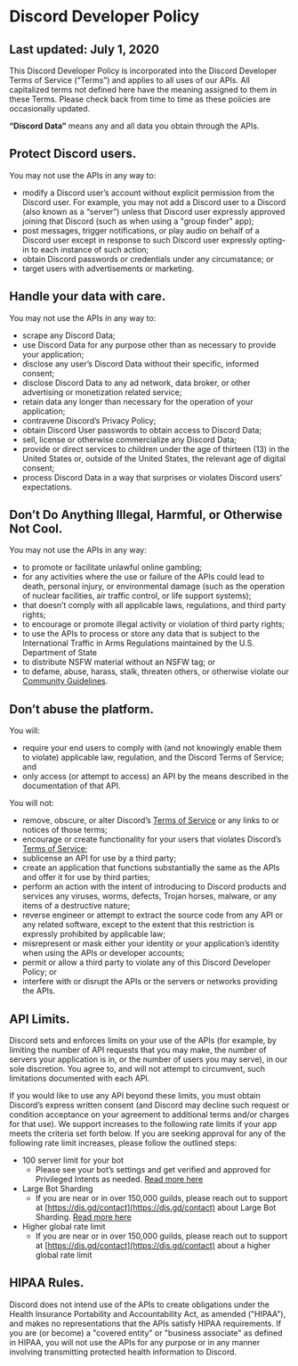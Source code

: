# Discord Developer Policy

## Last updated: July 1, 2020

This Discord Developer Policy is incorporated into the Discord Developer Terms of Service (“Terms”) and applies to all uses of our APIs. All capitalized terms not defined here have the meaning assigned to them in these Terms. Please check back from time to time as these policies are occasionally updated.

**“Discord Data”** means any and all data you obtain through the APIs.

## Protect Discord users.

You may not use the APIs in any way to:

- modify a Discord user’s account without explicit permission from the Discord user. For example, you may not add a Discord user to a Discord (also known as a “server”) unless that Discord user expressly approved joining that Discord (such as when using a "group finder" app);
- post messages, trigger notifications, or play audio on behalf of a Discord user except in response to such Discord user expressly opting-in to each instance of such action;
- obtain Discord passwords or credentials under any circumstance; or
- target users with advertisements or marketing.

## Handle your data with care.

You may not use the APIs in any way to:

- scrape any Discord Data;
- use Discord Data for any purpose other than as necessary to provide your application;
- disclose any user’s Discord Data without their specific, informed consent;
- disclose Discord Data to any ad network, data broker, or other advertising or monetization related service;
- retain data any longer than necessary for the operation of your application;
- contravene Discord’s Privacy Policy;
- obtain Discord User passwords to obtain access to Discord Data;
- sell, license or otherwise commercialize any Discord Data;
- provide or direct services to children under the age of thirteen (13) in the United States or, outside of the United States, the relevant age of digital consent;
- process Discord Data in a way that surprises or violates Discord users’ expectations.

## Don’t Do Anything Illegal, Harmful, or Otherwise Not Cool.

You may not use the APIs in any way:

- to promote or facilitate unlawful online gambling;
- for any activities where the use or failure of the APIs could lead to death, personal injury, or environmental damage (such as the operation of nuclear facilities, air traffic control, or life support systems);
- that doesn’t comply with all applicable laws, regulations, and third party rights;
- to encourage or promote illegal activity or violation of third party rights;
- to use the APIs to process or store any data that is subject to the International Traffic in Arms Regulations maintained by the U.S. Department of State
- to distribute NSFW material without an NSFW tag; or
- to defame, abuse, harass, stalk, threaten others, or otherwise violate our [Community Guidelines](https://discord.com/guidelines).

## Don’t abuse the platform.

You will:

- require your end users to comply with (and not knowingly enable them to violate) applicable law, regulation, and the Discord Terms of Service; and
- only access (or attempt to access) an API by the means described in the documentation of that API.

You will not:

- remove, obscure, or alter Discord’s [Terms of Service](https://discord.com/terms) or any links to or notices of those terms;
- encourage or create functionality for your users that violates Discord’s [Terms of Service](https://discord.com/terms);
- sublicense an API for use by a third party;
- create an application that functions substantially the same as the APIs and offer it for use by third parties;
- perform an action with the intent of introducing to Discord products and services any viruses, worms, defects, Trojan horses, malware, or any items of a destructive nature;
- reverse engineer or attempt to extract the source code from any API or any related software, except to the extent that this restriction is expressly prohibited by applicable law;
- misrepresent or mask either your identity or your application’s identity when using the APIs or developer accounts;
- permit or allow a third party to violate any of this Discord Developer Policy; or
- interfere with or disrupt the APIs or the servers or networks providing the APIs.

## API Limits.

Discord sets and enforces limits on your use of the APIs (for example, by limiting the number of API requests that you may make, the number of servers your application is in, or the number of users you may serve), in our sole discretion. You agree to, and will not attempt to circumvent, such limitations documented with each API.

If you would like to use any API beyond these limits, you must obtain Discord’s express written consent (and Discord may decline such request or condition acceptance on your agreement to additional terms and/or charges for that use).
We support increases to the following rate limits if your app meets the criteria set forth below. If you are seeking approval for any of the following rate limit increases,
please follow the outlined steps:

- 100 server limit for your bot
  - Please see your bot’s settings and get verified and approved for Privileged Intents as needed. [Read more here](https://support.discord.com/hc/en-us/articles/360040720412)
- Large Bot Sharding
  - If you are near or in over 150,000 guilds, please reach out to support at [https://dis.gd/contact](https://dis.gd/contact) about Large Bot Sharding. [Read more here](https://discord.com/developers/docs/topics/gateway#sharding-for-very-large-bots)
- Higher global rate limit
  - If you are near or in over 150,000 guilds, please reach out to support at [https://dis.gd/contact](https://dis.gd/contact) about a higher global rate limit

## HIPAA Rules.

Discord does not intend use of the APIs to create obligations under the Health Insurance Portability and Accountability Act, as amended ("HIPAA"), and makes no representations that the APIs satisfy HIPAA requirements. If you are (or become) a "covered entity" or "business associate" as defined in HIPAA, you will not use the APIs for any purpose or in any manner involving transmitting protected health information to Discord.
